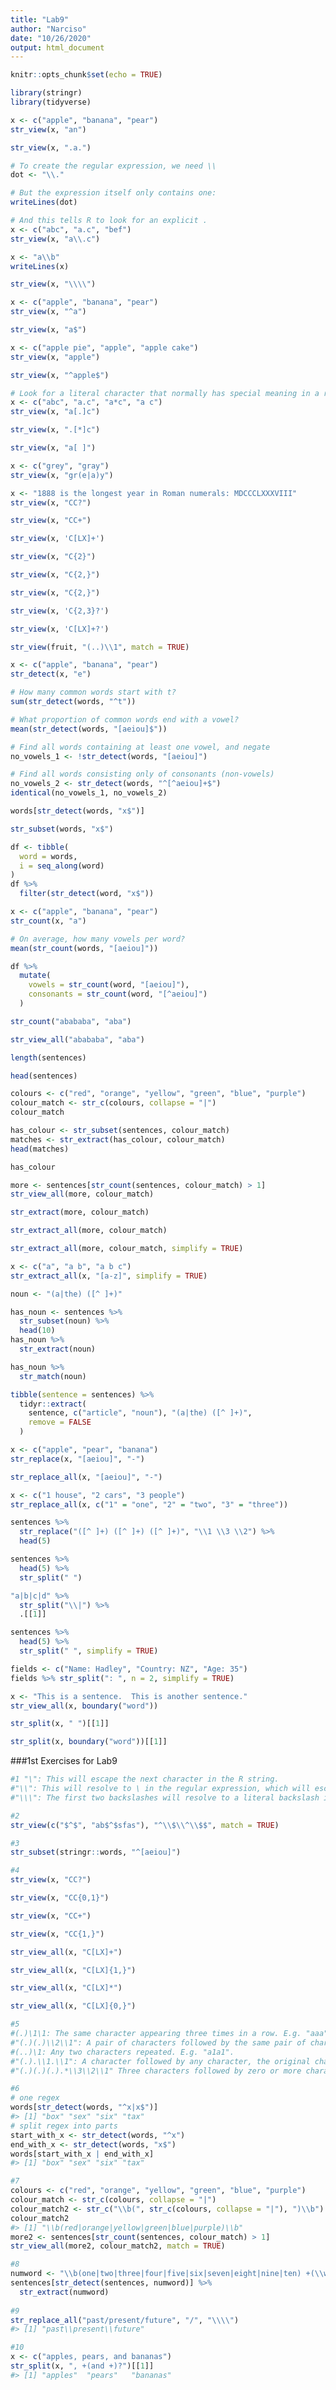 ```yaml
---
title: "Lab9"
author: "Narciso"
date: "10/26/2020"
output: html_document
---
```


```r
knitr::opts_chunk$set(echo = TRUE)
```

```r
library(stringr)
library(tidyverse)

x <- c("apple", "banana", "pear")
str_view(x, "an")

str_view(x, ".a.")

# To create the regular expression, we need \\
dot <- "\\."

# But the expression itself only contains one:
writeLines(dot)

# And this tells R to look for an explicit .
x <- c("abc", "a.c", "bef")
str_view(x, "a\\.c")

x <- "a\\b"
writeLines(x)

str_view(x, "\\\\")

x <- c("apple", "banana", "pear")
str_view(x, "^a")

str_view(x, "a$")

x <- c("apple pie", "apple", "apple cake")
str_view(x, "apple")

str_view(x, "^apple$")

# Look for a literal character that normally has special meaning in a regex
x <- c("abc", "a.c", "a*c", "a c")
str_view(x, "a[.]c")

str_view(x, ".[*]c")

str_view(x, "a[ ]")

x <- c("grey", "gray")
str_view(x, "gr(e|a)y")

x <- "1888 is the longest year in Roman numerals: MDCCCLXXXVIII"
str_view(x, "CC?")

str_view(x, "CC+")

str_view(x, 'C[LX]+')

str_view(x, "C{2}")

str_view(x, "C{2,}")

str_view(x, "C{2,}")

str_view(x, 'C{2,3}?')

str_view(x, 'C[LX]+?')

str_view(fruit, "(..)\\1", match = TRUE)

x <- c("apple", "banana", "pear")
str_detect(x, "e")

# How many common words start with t?
sum(str_detect(words, "^t"))

# What proportion of common words end with a vowel?
mean(str_detect(words, "[aeiou]$"))

# Find all words containing at least one vowel, and negate
no_vowels_1 <- !str_detect(words, "[aeiou]")

# Find all words consisting only of consonants (non-vowels)
no_vowels_2 <- str_detect(words, "^[^aeiou]+$")
identical(no_vowels_1, no_vowels_2)

words[str_detect(words, "x$")]

str_subset(words, "x$")

df <- tibble(
  word = words, 
  i = seq_along(word)
)
df %>% 
  filter(str_detect(word, "x$"))

x <- c("apple", "banana", "pear")
str_count(x, "a")

# On average, how many vowels per word?
mean(str_count(words, "[aeiou]"))

df %>% 
  mutate(
    vowels = str_count(word, "[aeiou]"),
    consonants = str_count(word, "[^aeiou]")
  )

str_count("abababa", "aba")

str_view_all("abababa", "aba")

length(sentences)

head(sentences)

colours <- c("red", "orange", "yellow", "green", "blue", "purple")
colour_match <- str_c(colours, collapse = "|")
colour_match

has_colour <- str_subset(sentences, colour_match)
matches <- str_extract(has_colour, colour_match)
head(matches)

has_colour

more <- sentences[str_count(sentences, colour_match) > 1]
str_view_all(more, colour_match)

str_extract(more, colour_match)

str_extract_all(more, colour_match)

str_extract_all(more, colour_match, simplify = TRUE)

x <- c("a", "a b", "a b c")
str_extract_all(x, "[a-z]", simplify = TRUE)

noun <- "(a|the) ([^ ]+)"

has_noun <- sentences %>%
  str_subset(noun) %>%
  head(10)
has_noun %>% 
  str_extract(noun)

has_noun %>% 
  str_match(noun)

tibble(sentence = sentences) %>% 
  tidyr::extract(
    sentence, c("article", "noun"), "(a|the) ([^ ]+)", 
    remove = FALSE
  )

x <- c("apple", "pear", "banana")
str_replace(x, "[aeiou]", "-")

str_replace_all(x, "[aeiou]", "-")

x <- c("1 house", "2 cars", "3 people")
str_replace_all(x, c("1" = "one", "2" = "two", "3" = "three"))

sentences %>% 
  str_replace("([^ ]+) ([^ ]+) ([^ ]+)", "\\1 \\3 \\2") %>% 
  head(5)

sentences %>%
  head(5) %>% 
  str_split(" ")

"a|b|c|d" %>% 
  str_split("\\|") %>% 
  .[[1]]

sentences %>%
  head(5) %>% 
  str_split(" ", simplify = TRUE)

fields <- c("Name: Hadley", "Country: NZ", "Age: 35")
fields %>% str_split(": ", n = 2, simplify = TRUE)

x <- "This is a sentence.  This is another sentence."
str_view_all(x, boundary("word"))

str_split(x, " ")[[1]]

str_split(x, boundary("word"))[[1]]


```
###1st Exercises for Lab9
```r
#1 "\": This will escape the next character in the R string.
#"\\": This will resolve to \ in the regular expression, which will escape the next character in the regular expression.
#"\\\": The first two backslashes will resolve to a literal backslash in the regular expression, the third will escape the next character. So in the regular expression, this will escape some escaped character.

#2
str_view(c("$^$", "ab$^$sfas"), "^\\$\\^\\$$", match = TRUE)

#3
str_subset(stringr::words, "^[aeiou]")

#4
str_view(x, "CC?")

str_view(x, "CC{0,1}")

str_view(x, "CC+")

str_view(x, "CC{1,}")

str_view_all(x, "C[LX]+")

str_view_all(x, "C[LX]{1,}")

str_view_all(x, "C[LX]*")

str_view_all(x, "C[LX]{0,}")

#5
#(.)\1\1: The same character appearing three times in a row. E.g. "aaa"
#"(.)(.)\\2\\1": A pair of characters followed by the same pair of characters in reversed order. E.g. #"abba".
#(..)\1: Any two characters repeated. E.g. "a1a1".
#"(.).\\1.\\1": A character followed by any character, the original character, any other character, the original character again. E.g. #"abaca", "b8b.b".
#"(.)(.)(.).*\\3\\2\\1" Three characters followed by zero or more characters of any kind followed by the same three characters but in reverse order. E.g. #"abcsgasgddsadgsdgcba" or "abccba" or "abc1cba".

#6
# one regex
words[str_detect(words, "^x|x$")]
#> [1] "box" "sex" "six" "tax"
# split regex into parts
start_with_x <- str_detect(words, "^x")
end_with_x <- str_detect(words, "x$")
words[start_with_x | end_with_x]
#> [1] "box" "sex" "six" "tax"

#7
colours <- c("red", "orange", "yellow", "green", "blue", "purple")
colour_match <- str_c(colours, collapse = "|")
colour_match2 <- str_c("\\b(", str_c(colours, collapse = "|"), ")\\b")
colour_match2
#> [1] "\\b(red|orange|yellow|green|blue|purple)\\b"
more2 <- sentences[str_count(sentences, colour_match) > 1]
str_view_all(more2, colour_match2, match = TRUE)

#8
numword <- "\\b(one|two|three|four|five|six|seven|eight|nine|ten) +(\\w+)"
sentences[str_detect(sentences, numword)] %>%
  str_extract(numword)
  
#9
str_replace_all("past/present/future", "/", "\\\\")
#> [1] "past\\present\\future"

#10
x <- c("apples, pears, and bananas")
str_split(x, ", +(and +)?")[[1]]
#> [1] "apples"  "pears"   "bananas"


```

